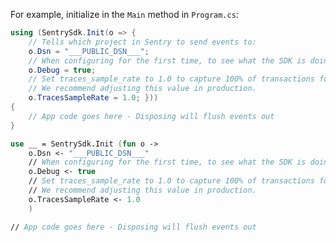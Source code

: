 For example, initialize in the `Main` method in `Program.cs`:

```csharp {filename:"Program.cs"}
using (SentrySdk.Init(o => {
    // Tells which project in Sentry to send events to:
    o.Dsn = "___PUBLIC_DSN___";
    // When configuring for the first time, to see what the SDK is doing:
    o.Debug = true;
    // Set traces_sample_rate to 1.0 to capture 100% of transactions for performance monitoring.
    // We recommend adjusting this value in production.
    o.TracesSampleRate = 1.0; }))
{
    // App code goes here - Disposing will flush events out
}
```

```fsharp {filename:"Program.fs"}
use __ = SentrySdk.Init (fun o ->
    o.Dsn <- "___PUBLIC_DSN___"
    // When configuring for the first time, to see what the SDK is doing:
    o.Debug <- true
    // Set traces_sample_rate to 1.0 to capture 100% of transactions for performance monitoring.
    // We recommend adjusting this value in production.
    o.TracesSampleRate <- 1.0
    )

// App code goes here - Disposing will flush events out
```

